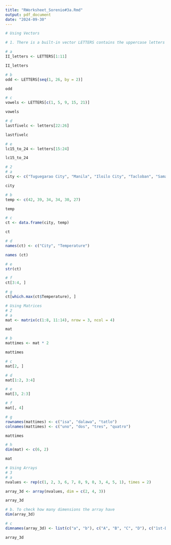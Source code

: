 ```yaml
---
title: "RWorksheet_Sorenio#3a.Rmd"
output: pdf_document
date: "2024-09-30"
---
```

```r
# Using Vectors

# 1. There is a built-in vector LETTERS contains the uppercase letters of the alphabet and letters which contains the lowercase letters of the alphabet.

# a
II_letters <- LETTERS[1:11]

II_letters

# b
odd <- LETTERS[seq(1, 26, by = 2)]

odd

# c
vowels <- LETTERS[c(1, 5, 9, 15, 21)]

vowels

# d
lastfivelc <- letters[22:26]

lastfivelc

# e
lc15_to_24 <- letters[15:24]

lc15_to_24
```

```r
# 2
# a
city <- c("Tuguegarao City", "Manila", "Iloilo City", "Tacloban", "Samal Island", "Davao City")

city

# b
temp <- c(42, 39, 34, 34, 30, 27)

temp

# c
ct <- data.frame(city, temp)

ct

# d
names(ct) <- c("City", "Temperature")

names (ct)

# e
str(ct)

# f
ct[3:4, ]

# g
ct[which.max(ct$Temperature), ]
```

```r
# Using Matrices
# 2
# a
mat <- matrix(c(1:8, 11:14), nrow = 3, ncol = 4)

mat

# b
mattimes <- mat * 2

mattimes

# c
mat[2, ]

# d
mat[1:2, 3:4]

# e
mat[3, 2:3]

# f
mat[, 4]

# g
rownames(mattimes) <- c("isa", "dalawa", "tatlo")
colnames(mattimes) <- c("uno", "dos", "tres", "quatro")

mattimes

# h
dim(mat) <- c(6, 2)

mat

```

```r

# Using Arrays
# 3
# a
nvalues <- rep(c(1, 2, 3, 6, 7, 8, 9, 0, 3, 4, 5, 1), times = 2)

array_3d <- array(nvalues, dim = c(2, 4, 3))

array_3d

# b. To check how many dimensions the array have
dim(array_3d)

# c
dimnames(array_3d) <- list(c("a", "b"), c("A", "B", "C", "D"), c("1st-Dimensional Array", "2nd-Dimensional Array", "3rd-Dimensional Array"))

array_3d
```
